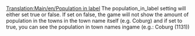 [[Translation:Main/en/Population in label]]
{{en/-}}
The population_in_label setting will either set true or false.
If set on false, the game will not show the amount of population in the towns in the town name itself (e.g. Coburg) and if set to true, you can see the population in town names ingame (e.g.: Coburg (1131))